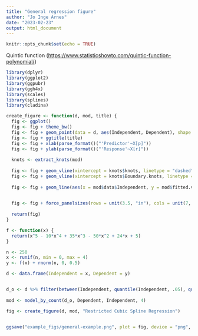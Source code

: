 ---
title: "General regression figure"
author: "Jo Inge Arnes"
date: "2023-02-23"
output: html_document
---

```{r setup, include=FALSE}
knitr::opts_chunk$set(echo = TRUE)
```

Quintic function (<https://www.statisticshowto.com/quintic-function-polynomial/>)

```{r}
library(dplyr)
library(ggplot2)
library(ggpubr)
library(ggh4x)
library(scales)
library(splines)
library(cladina)

create_figure <- function(d, mod, title) {
  fig <- ggplot()
  fig <- fig + theme_bw()
  fig <- fig + geom_point(data = d, aes(Independent, Dependent), shape = 1, color = "gray50")
  fig <- fig + ggtitle(title)
  fig <- fig + xlab(parse_format()("'Predictor'~X[p]")) 
  fig <- fig + ylab(parse_format()("'Response'~X[r]"))
  
  knots <- extract_knots(mod)
  
  fig <- fig + geom_vline(xintercept = knots$knots, linetype = "dashed")
  fig <- fig + geom_vline(xintercept = knots$Boundary.knots, linetype = "solid")
  
  fig <- fig + geom_line(aes(x = mod$data$Independent, y = mod$fitted.values), linetype = "solid", color = "black", size = 0.5)

  
  fig <- fig + force_panelsizes(rows = unit(3.5, "in"), cols = unit(7, "in"))
  
  return(fig)
}

f <- function(x) {
  return(x^5 - 10*x^4 + 35*x^3 - 50*x^2 + 24*x + 5)
}

n <- 250
x <- runif(n, min = 0, max = 4)
y <- f(x) + rnorm(n, 0, 0.5)

d <- data.frame(Independent = x, Dependent = y)


d_o <- d %>% filter(between(Independent, quantile(Independent, .05), quantile(Independent, .95)))
  
mod <- model_by_count(d_o, Dependent, Independent, 4)

fig <- create_figure(d, mod, "Restricted Cubic Spline Regression")


ggsave("example_figs/general-example.png", plot = fig, device = "png", height = 4.2, width = 8)
```
